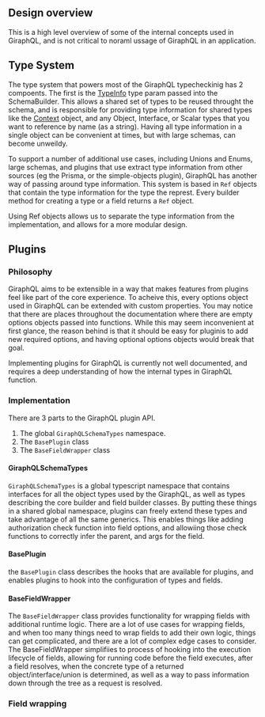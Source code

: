## Design overview

This is a high level overview of some of the internal concepts used in GiraphQL, and is not critical
to noraml ussage of GiraphQL in an application.

## Type System

The type system that powers most of the GiraphQL typecheckinig has 2 compoents. The first is the
[TypeInfo](/docs-api-schema-builder#typeinfo) type param passed into the SchemaBuilder. This allows
a shared set of types to be reused throught the schema, and is responsible for providing type
information for shared types like the [Context](/docs-guide-context) object, and any Object,
Interface, or Scalar types that you want to reference by name (as a string). Having all type
information in a single object can be convenient at times, but with large schemas, can become
unweildy.

To support a number of additional use cases, including Unions and Enums, large schemas, and plugins
that use extract type information from other sources (eg the Prisma, or the simple-objects plugin),
GiraphQL has another way of passing around type information. This system is based in `Ref` objects
that contain the type information for the type the represt. Every builder method for creating a type
or a field returns a `Ref` object.

Using Ref objects allows us to separate the type information from the implementation, and allows for
a more modular design.

## Plugins

### Philosophy

GiraphQL aims to be extensible in a way that makes features from plugins feel like part of the core
experience. To acheive this, every options object used in GiraphQL can be extended with custom
properties. You may notice that there are places throughout the documentation where there are empty
options objects passed into functions. While this may seem inconvenient at first glance, the reason
behind is that it should be easy for pluginis to add new required options, and having optional
options objects would break that goal.

Implementing plugins for GiraphQL is currently not well documented, and requires a deep
understanding of how the internal types in GiraphQL function.

### Implementation

There are 3 parts to the GiraphQL plugin API.

1. The global `GiraphQLSchemaTypes` namespace.
2. The `BasePlugin` class
3. The `BaseFieldWrapper` class

#### GiraphQLSchemaTypes

`GiraphQLSchemaTypes` is a global typescript namespace that contains interfaces for all the object
types used by the GiraphQL, as well as types describing the core builder and field builder classes.
By putting these things in a shared global namespace, plugins can freely extend these types and take
advantage of all the same generics. This enables things like adding authorization check function
into field options, and allowiing those check functions to correctly infer the parent, and args for
the field.

#### BasePlugin

the `BasePlugin` class describes the hooks that are available for plugins, and enables plugins to
hook into the configuration of types and fields.

#### BaseFieldWrapper

The `BaseFieldWrapper` class provides functionality for wrapping fields with additional runtime
logic. There are a lot of use cases for wrapping fields, and when too many things need to wrap
fields to add their own logic, things can get complicated, and there are a lot of complex edge cases
to consider. The BaseFieldWrapper simplifiies to process of hooking into the execution lifecycle of
fields, allowing for running code before the field executes, after a field resolves, when the
concrete type of a returned object/interface/union is determined, as well as a way to pass
information down through the tree as a request is resolved.

### Field wrapping
